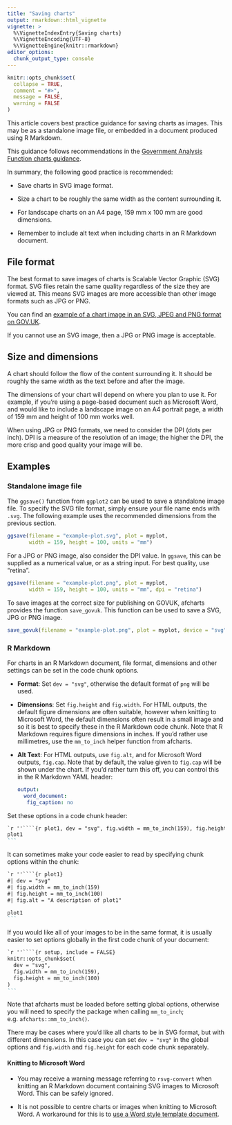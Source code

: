 ---
title: "Saving charts"
output: rmarkdown::html_vignette
vignette: >
  %\VignetteIndexEntry{Saving charts}
  %\VignetteEncoding{UTF-8}
  %\VignetteEngine{knitr::rmarkdown}
editor_options: 
  chunk_output_type: console
---

```{r, include = FALSE}
knitr::opts_chunk$set(
  collapse = TRUE,
  comment = "#>",
  message = FALSE,
  warning = FALSE
)
```

This article covers best practice guidance for saving charts as images. This may be as a standalone image file, or embedded in a document produced using R Markdown.

This guidance follows recommendations in the [Government Analysis Function charts guidance](https://analysisfunction.civilservice.gov.uk/policy-store/data-visualisation-charts/#section-4).

In summary, the following good practice is recommended:

* Save charts in SVG image format.

* Size a chart to be roughly the same width as the content surrounding it.

* For landscape charts on an A4 page, 159 mm x 100 mm are good dimensions.

* Remember to include alt text when including charts in an R Markdown document.


## File format

The best format to save images of charts is Scalable Vector Graphic (SVG) format. SVG files retain the same quality regardless of the size they are viewed at. This means SVG images are more accessible than other image formats such as JPG or PNG.

You can find an [example of a chart image in an SVG, JPEG and PNG format on GOV.UK](https://www.gov.uk/government/publications/examples-of-visual-content-to-use-on-govuk/examples-of-visual-content-to-use-on-govuk#image-formats-for-charts).

If you cannot use an SVG image, then a JPG or PNG image is acceptable. 


## Size and dimensions

A chart should follow the flow of the content surrounding it. It should be roughly the same width as the text before and after the image.

The dimensions of your chart will depend on where you plan to use it. For example, if you're using a page-based document such as Microsoft Word, and would like to include a landscape image on an A4 portrait page, a width of 159 mm and height of 100 mm works well. 

When using JPG or PNG formats, we need to consider the DPI (dots per inch). DPI is a measure of the resolution of an image; the higher the DPI, the more crisp and good quality your image will be. 


## Examples

### Standalone image file 

The `ggsave()` function from `ggplot2` can be used to save a standalone image file. To specify the SVG file format, simply ensure your file name ends with `.svg`. The following example uses the recommended dimensions from the previous section.

```{r standalone-svg, eval = FALSE}
ggsave(filename = "example-plot.svg", plot = myplot,
       width = 159, height = 100, units = "mm")
```

For a JPG or PNG image, also consider the DPI value. In `ggsave`, this can be supplied as a numerical value, or as a string input. For best quality, use "retina".

```{r standalong-png, eval = FALSE}
ggsave(filename = "example-plot.png", plot = myplot,
       width = 159, height = 100, units = "mm", dpi = "retina")
```


To save images at the correct size for publishing on GOVUK, afcharts provides
the function `save_govuk`. This function can be used to save a SVG, JPG or PNG image.

```{r savegovuk, eval = FALSE}
save_govuk(filename = "example-plot.png", plot = myplot, device = "svg")
```


### R Markdown

For charts in an R Markdown document, file format, dimensions and other settings can be set in the code chunk options. 

* **Format**: Set `dev = "svg"`, otherwise the default format of `png` will be used.

* **Dimensions**: Set `fig.height` and `fig.width`. For HTML outputs, the default figure dimensions are often suitable, however when knitting to Microsoft Word, the default dimensions often result in a small image and so it is best to specify these in the R Markdown code chunk. Note that R Markdown requires figure dimensions in inches. If you'd rather use millimetres, use the `mm_to_inch` helper function from afcharts. 

* **Alt Text**: For HTML outputs, use `fig.alt`, and for Microsoft Word outputs, `fig.cap`. Note that by default, the value given to `fig.cap` will be shown under the chart. If you'd rather turn this off, you can control this in the R Markdown YAML header:

   ```yaml
   output: 
     word_document:
      fig_caption: no
   ```
   
Set these options in a code chunk header:

````markdown
`r ''````{r plot1, dev = "svg", fig.width = mm_to_inch(159), fig.height = mm_to_inch(100), fig.alt = "A description of plot1"}
plot1
```
````

It can sometimes make your code easier to read by specifying chunk options within the chunk:

````markdown
`r ''````{r plot1}
#| dev = "svg"
#| fig.width = mm_to_inch(159)
#| fig.height = mm_to_inch(100)
#| fig.alt = "A description of plot1"

plot1
```
````

If you would like all of your images to be in the same format, it is usually easier to set options globally in the first code chunk of your document:

````markdown
`r ''````{r setup, include = FALSE}
knitr::opts_chunk$set(
  dev = "svg",
  fig.width = mm_to_inch(159), 
  fig.height = mm_to_inch(100)
)
```
````

Note that afcharts must be loaded before setting global options, otherwise you will need to specify the package when calling `mm_to_inch`; e.g. `afcharts::mm_to_inch()`.

There may be cases where you'd like all charts to be in SVG format, but with different dimensions. In this case you can set `dev = "svg"` in the global options and `fig.width` and `fig.height` for each code chunk separately.

#### Knitting to Microsoft Word

* You may receive a warning message referring to `rsvg-convert` when knitting an R Markdown document containing SVG images to Microsoft Word. This can be safely ignored.

* It is not possible to centre charts or images when knitting to Microsoft Word. A workaround for this is to [use a Word style template document](https://bookdown.org/yihui/rmarkdown-cookbook/word-template.html#word-template). 
